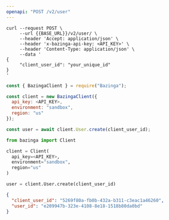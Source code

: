 ```yaml
---
openapi: "POST /v2/user"
---
```


<RequestExample>

```shell Shell
curl --request POST \
     --url {{BASE_URL}}/v2/user/ \
     --header 'Accept: application/json' \
     --header 'x-bazinga-api-key: <API_KEY>' \
     --header 'Content-Type: application/json' \
     --data '
{
     "client_user_id": "your_unique_id"
}
'
```

```javascript Node
const { BazingaClient } = require("Bazinga");

const client = new BazingaClient({
  api_key: <API_KEY>,
  environment: "sandbox",
  region: "us"
});

const user = await client.User.create(client_user_id);
```

```python Python
from bazinga import Client

client = Client(
  api_key=<API_KEY>,
  environment="sandbox",
  region="us"
)

user = client.User.create(client_user_id)
```

</RequestExample>

<ResponseExample>

```json Response
{
  "client_user_id": "5269f80a-fb0b-432a-b311-c3eac1a46260",
  "user_id": "e209947b-323e-4108-8e18-1518b80da0bd"
}
```

</ResponseExample>
